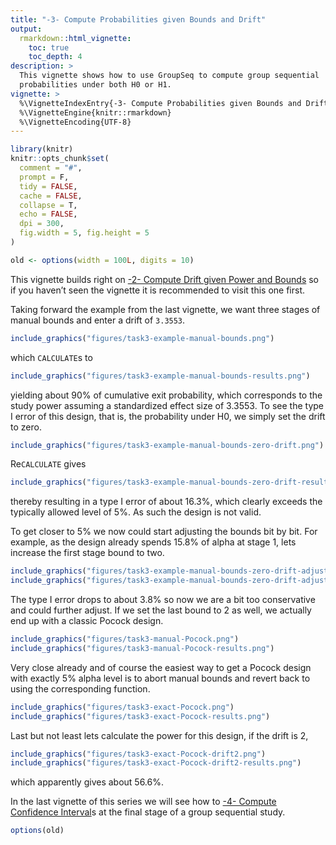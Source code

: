 ---
title: "-3- Compute Probabilities given Bounds and Drift"
output:
  rmarkdown::html_vignette:
    toc: true
    toc_depth: 4
description: >
  This vignette shows how to use GroupSeq to compute group sequential
  probabilities under both H0 or H1.
vignette: >
  %\VignetteIndexEntry{-3- Compute Probabilities given Bounds and Drift}
  %\VignetteEngine{knitr::rmarkdown}
  %\VignetteEncoding{UTF-8}
---

```{r knitr-setup, include = FALSE}
library(knitr)
knitr::opts_chunk$set(
  comment = "#",
  prompt = F,
  tidy = FALSE,
  cache = FALSE,
  collapse = T,
  echo = FALSE,
  dpi = 300,
  fig.width = 5, fig.height = 5
)

old <- options(width = 100L, digits = 10)
```


This vignette builds right on
[-2- Compute Drift given Power and Bounds](https://rpahl.github.io/GroupSeq/articles/task-2-compute-drift.html)
so if you haven't seen the vignette it is recommended to visit this one first.

Taking forward the example from the last vignette, we want three stages of
manual bounds and enter a drift of `3.3553`.

```{r, out.width = "35%", echo = FALSE}
include_graphics("figures/task3-example-manual-bounds.png")
```

which `CALCULATE`s to

```{r, out.width = "50%"}
include_graphics("figures/task3-example-manual-bounds-results.png")
```

yielding about 90% of cumulative exit probability, which corresponds to the
study power assuming a standardized effect size of 3.3553. To see the type
I error of this design, that is, the probability under H0, we simply set the
drift to zero.

```{r, out.width = "35%"}
include_graphics("figures/task3-example-manual-bounds-zero-drift.png")
```

Re`CALCULATE` gives

```{r, out.width = "50%"}
include_graphics("figures/task3-example-manual-bounds-zero-drift-results.png")
```

thereby resulting in a type I error of about 16.3%, which clearly exceeds the
typically allowed level of 5%. As such the design is not valid.

To get closer to 5% we now could start adjusting the bounds bit by bit.
For example, as the design already spends 15.8% of alpha at stage 1, lets
increase the first stage bound to two.

```{r, out.width = c("40%", "55%"), echo = FALSE, fig.show = "hold"}
include_graphics("figures/task3-example-manual-bounds-zero-drift-adjusted.png")
include_graphics("figures/task3-example-manual-bounds-zero-drift-adjusted-results.png")
```

The type I error drops to about 3.8% so now we are a bit too conservative and
could further adjust. If we set the last bound to 2 as well, we actually end
up with a classic Pocock design.

```{r, out.width = c("40%", "55%"), echo = FALSE, fig.show = "hold"}
include_graphics("figures/task3-manual-Pocock.png")
include_graphics("figures/task3-manual-Pocock-results.png")
```

Very close already and of course the easiest way to get a Pocock design with
exactly 5% alpha level is to abort manual bounds and revert back to using
the corresponding function.

```{r, out.width = c("40%", "55%"), echo = FALSE, fig.show = "hold"}
include_graphics("figures/task3-exact-Pocock.png")
include_graphics("figures/task3-exact-Pocock-results.png")
```

Last but not least lets calculate the power for this design, if the drift is 2,

```{r, out.width = c("40%", "55%"), echo = FALSE, fig.show = "hold"}
include_graphics("figures/task3-exact-Pocock-drift2.png")
include_graphics("figures/task3-exact-Pocock-drift2-results.png")
```

which apparently gives about 56.6%.

In the last vignette of this series we will see how to
[-4- Compute Confidence Interval](https://rpahl.github.io/GroupSeq/articles/task-4-compute-CI.html)s
at the final stage of a group sequential study.



```{r, include = FALSE}
options(old)
```
